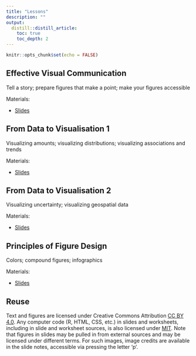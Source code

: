 ```yaml
---
title: "Lessons"
description: ""
output:
  distill::distill_article:
    toc: true
    toc_depth: 2
---
```


```r
knitr::opts_chunk$set(echo = FALSE)
```


## Effective Visual Communication

Tell a story; prepare figures that make a point; make your figures accessible 

<p class="nospace">Materials:</p>

- [Slides](slides/effective-communication.html)  

## From Data to Visualisation 1

Visualizing amounts; visualizing distributions; visualizing associations and trends

<p class="nospace">Materials:</p>

- [Slides](slides/data-to-visualization-1.html)

## From Data to Visualisation 2

Visualizing uncertainty; visualizing geospatial data

<p class="nospace">Materials:</p>

- [Slides](slides/data-to-visualization-2.html)

## Principles of Figure Design 

Colors; compound figures; infographics

<p class="nospace">Materials:</p>

- [Slides](slides/figure-design.html)

## Reuse {.appendix}

Text and figures are licensed under Creative Commons Attribution [CC BY 4.0](https://creativecommons.org/licenses/by/4.0/). Any computer code (R, HTML, CSS, etc.) in slides and worksheets, including in slide and worksheet sources, is also licensed under [MIT](https://github.com/wilkelab/SDS375/LICENSE.md). Note that figures in slides may be pulled in from external sources and may be licensed under different terms. For such images, image credits are available in the slide notes, accessible via pressing the letter 'p'.
